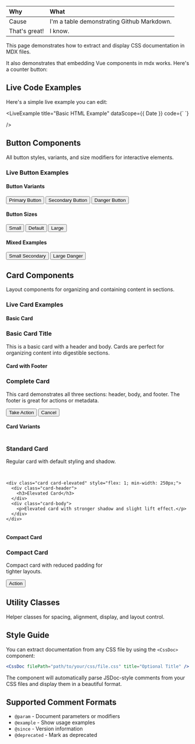 
| Why | What |
:--- | :---
| Cause | I'm a table demonstrating Github Markdown. |
| That's great! | I know. |

This page demonstrates how to extract and display CSS documentation in MDX files.

It also demonstrates that embedding Vue components in mdx works.  Here's a counter button:

<HelloWorld />

## Live Code Examples

Here's a simple live example you can edit:

<LiveExample
  title="Basic HTML Example"
  dataScope={{ Date }}
  code={`<template>
  <div>
    <h3>Hello from Vue Live!</h3>
    <p>Current time: {{ new Date().toLocaleTimeString() }}</p>
    <button @click="count++" class="btn btn-primary">
      Clicked {{ count }} times
    </button>
  </div>
</template>

<script>
  data() {
    return {
      count: 0
    }
  }
}
</script>`}
/>

## Button Components

All button styles, variants, and size modifiers for interactive elements.

<CssDoc filePath="src/styles/button.css" title="Button System" />

### Live Button Examples

<div class="example-section">
  <h4>Button Variants</h4>
  <div class="button-examples">
    <button class="btn btn-primary">Primary Button</button>
    <button class="btn btn-secondary">Secondary Button</button>
    <button class="btn btn-danger">Danger Button</button>
  </div>

  <h4>Button Sizes</h4>
  <div class="button-examples">
    <button class="btn btn-primary btn-small">Small</button>
    <button class="btn btn-primary">Default</button>
    <button class="btn btn-primary btn-large">Large</button>
  </div>

  <h4>Mixed Examples</h4>
  <div class="button-examples">
    <button class="btn btn-secondary btn-small">Small Secondary</button>
    <button class="btn btn-danger btn-large">Large Danger</button>
  </div>
</div>

## Card Components

Layout components for organizing and containing content in sections.

<CssDoc filePath="src/styles/card.css" title="Card System" />

### Live Card Examples

<div class="example-section">
  <h4>Basic Card</h4>
  <div class="card">
    <div class="card-header">
      <h3>Basic Card Title</h3>
    </div>
    <div class="card-body">
      <p>This is a basic card with a header and body. Cards are perfect for organizing content into digestible sections.</p>
    </div>
  </div>

  <h4>Card with Footer</h4>
  <div class="card">
    <div class="card-header">
      <h3>Complete Card</h3>
    </div>
    <div class="card-body">
      <p>This card demonstrates all three sections: header, body, and footer. The footer is great for actions or metadata.</p>
    </div>
    <div class="card-footer">
      <button class="btn btn-primary">Take Action</button>
      <button class="btn btn-secondary">Cancel</button>
    </div>
  </div>

  <h4>Card Variants</h4>
  <div style="display: flex; gap: 1rem; flex-wrap: wrap;">
    <div class="card" style="flex: 1; min-width: 250px;">
      <div class="card-header">
        <h3>Standard Card</h3>
      </div>
      <div class="card-body">
        <p>Regular card with default styling and shadow.</p>
      </div>
    </div>

    <div class="card card-elevated" style="flex: 1; min-width: 250px;">
      <div class="card-header">
        <h3>Elevated Card</h3>
      </div>
      <div class="card-body">
        <p>Elevated card with stronger shadow and slight lift effect.</p>
      </div>
    </div>
  </div>

  <h4>Compact Card</h4>
  <div class="card card-compact" style="max-width: 300px;">
    <div class="card-header">
      <h3>Compact Card</h3>
    </div>
    <div class="card-body">
      <p>Compact card with reduced padding for tighter layouts.</p>
    </div>
    <div class="card-footer">
      <button class="btn btn-primary btn-small">Action</button>
    </div>
  </div>
</div>

## Utility Classes

Helper classes for spacing, alignment, display, and layout control.

<CssDoc filePath="src/styles/utilities.css" title="Utility Classes" />

## Style Guide

You can extract documentation from any CSS file by using the `<CssDoc>` component:

```jsx
<CssDoc filePath="path/to/your/css/file.css" title="Optional Title" />
```

The component will automatically parse JSDoc-style comments from your CSS files and display them in a beautiful format.

## Supported Comment Formats

- `@param` - Document parameters or modifiers
- `@example` - Show usage examples
- `@since` - Version information
- `@deprecated` - Mark as deprecated

<style>
{`
.example-section {
  margin: 2rem 0;
  padding: 1.5rem;
  border: 1px solid #e1e5e9;
  border-radius: 8px;
  background: #fafbfc;
}

.example-section h4 {
  color: #2c3e50;
  margin-top: 1.5rem;
  margin-bottom: 1rem;
  padding-bottom: 0.5rem;
  border-bottom: 2px solid #3498db;
  font-size: 1.1rem;
}

.example-section h4:first-child {
  margin-top: 0;
}

.button-examples {
  display: flex;
  gap: 0.75rem;
  flex-wrap: wrap;
  align-items: center;
  margin-bottom: 1rem;
}

.button-examples:last-child {
  margin-bottom: 0;
}

.card {
  margin-bottom: 1.5rem;
}

.card:last-child {
  margin-bottom: 0;
}

/* Ensure card headers in examples don't get too large */
.example-section .card h3 {
  margin: 0;
  font-size: 1.1rem;
}

/* Add some visual separation */
.example-section > *:not(:last-child) {
  margin-bottom: 1.5rem;
}
`}
</style>
